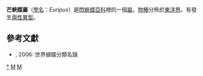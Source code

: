 {{NoteTA
|G1=Butterfly
}}
{{Automatic Taxobox
| taxon = Euripus
| authority = [[Doubleday|Doubleday]], [1848]
| image = VB 031 Courtsean UN 02.jpg
| image_caption = [[擬芒蛺蝶|擬芒蛺蝶]] <br />''Euripus consimilis''
| type_species = [[指名芒蛺蝶|指名芒蛺蝶]]<br />''Euripus halitherses''
| type_species_authority = Doubleday, 1848
| subdivision_ranks = 種
| subdivision =
* [[擬芒蛺蝶|擬芒蛺蝶]] Euripus consimilis
* [[芒蛺蝶|芒蛺蝶]] Euripus nyctelius
* [[羅布芒蛺蝶|羅布芒蛺蝶]] Euripus robustus
| synonyms =
* Idrusia <small>(Corbet), 1943</small>
}}

'''芒蛺蝶屬'''（[[學名|學名]]：''Euripus''）是[[閃蛺蝶亞科|閃蛺蝶亞科]]裡的一個[[屬|屬]]。[[物種|物種]]分佈於[[東洋界|東洋界]]。有發生[[兩性異型|兩性異型]]。

== 參考文獻 ==
* {{aut|壽建新,周堯,李宇飛}}, 2006: 世界蝴蝶分類名錄

{{Commons category|Euripus}}

{{閃蛺蝶亞科}}
{{Taxonbar}}
[[Category:芒蛺蝶屬|*]]
[[Category:閃蛺蝶亞科|M]]
[[Category:_1848年描述的分类群|M]]


{{butterfly-stub}}